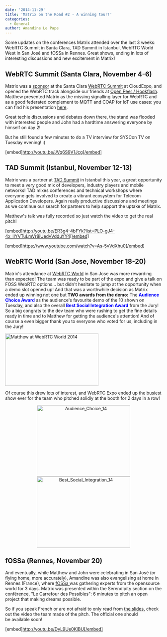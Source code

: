 ```yaml
---
date: '2014-11-29'
title: 'Matrix on the Road #2 - A winning tour!'
categories:
  - General
author: Amandine Le Pape
---
```


Some updates on the conferences Matrix attended over the last 3 weeks: WebRTC Summit in Santa Clara, TAD Summit in Istanbul, WebRTC World West in San José and fOSSa in Rennes. Great shows, ending in lots of interesting discussions and new excitement in Matrix!
<h2>WebRTC Summit (Santa Clara, November 4-6)</h2>
Matrix was a <a href="http://cloudcomputing.sys-con.com/node/3242708">sponsor</a> at the Santa Clara <a href="http://webrtcsummit.net/">WebRTC Summit</a> at CloudExpo, and opened the WebRTC track alongside our friends at <a href="http://www.openpeer.org">Open Peer / Hookflash</a>. Matthew presented Matrix as the missing signalling layer for WebRTC and as a good federated complement to MQTT and COAP for IoT use cases: you can find his presentation <a href="http://matrix.org/blog/wp-content/uploads/2014/11/2014-11-03-Matrix_Missing-Link_IOT.pdf">here</a>.

Great techie discussions and debates down there, the stand was flooded with interested people and John had a hardtime answering everyone by himself on day 2!

But he still found a few minutes to do a TV interview for SYSCon TV on Tuesday evening! :)

[embed]http://youtu.be/JVq6S9V1Jcg[/embed]
<h2>TAD Summit (Istanbul, November 12-13)</h2>
Matrix was a partner at <a href="http://tadsummit.com/2014/">TAD Summit</a> in Istanbul this year, a great opportunity to meet a very good mix of developers, industry players and mobile networks! TAD mixes conferences and technical workshops where everyone gets involved to create a vibrant ecosystem for Telecom Application Developers. Again really productive discussions and meetings as we continue our search for partners to help support the uptake of Matrix.

Matthew's talk was fully recorded so just watch the video to get the real pitch!

[embed]http://youtu.be/ER3g4-4bFYk?list=PLO-gJ4-4x_IIYVTuLmVr8iUedvVdduYY4[/embed]

[embed]https://www.youtube.com/watch?v=As-5vVdXhu0[/embed]
<h2>WebRTC World (San Jose, November 18-20)</h2>
Matrix's attendance at <a href="http://www.webrtcworld.com/conference/west/default.aspx">WebRTC World</a> in San Jose was more rewarding than expected! The team was ready to be part of the expo and give a talk on FOSS WebRTC options... but didn't hesitate to jump at the opportunity when a demo slot opened up! And that was a worthwhile decision as Matrix ended up winning not one but<strong> TWO awards from the demo:</strong> The <span style="color: #0000ff;"><strong>Audience Choice Award</strong></span> as the audience's favourite demo of the 10 shown on Tuesday, and also the overall <span style="color: #0000ff;"><strong>Best Social Integration Award</strong> </span>from the Jury! So a big congrats to the dev team who were rushing to get the fine details ready in time and to Matthew for getting the audience's attention! And of course a even bigger thank you to everyone who voted for us, including in the Jury!

<a href="http://matrix.org/blog/wp-content/uploads/2014/11/sj.jpg"><img class="aligncenter size-medium wp-image-239" src="http://matrix.org/blog/wp-content/uploads/2014/11/sj-300x168.jpg" alt="Matthew at WebRTC World 2014" width="300" height="168" /></a>

Of course this drew lots of interest, and WebRTC Expo ended up the busiest show ever for the team who pitched solidly at the booth for 2 days in a row!
<div style="text-align: center;"><a href="http://matrix.org/blog/wp-content/uploads/2014/11/Audience_Choice_14.png"><img class="size-full wp-image-240" style="box-shadow: none ! important;" src="http://matrix.org/blog/wp-content/uploads/2014/11/Audience_Choice_14.png" alt="Audience_Choice_14" width="300" height="229" /></a> <a href="http://matrix.org/blog/wp-content/uploads/2014/11/Best_Social_Integration_14.png"><img class="size-medium wp-image-241" style="box-shadow: none ! important;" src="http://matrix.org/blog/wp-content/uploads/2014/11/Best_Social_Integration_14.png" alt="Best_Social_Integration_14" width="300" height="229" /></a></div>
<h2>fOSSa (Rennes, November 20)</h2>
And eventually, while Matthew and John were celebrating in San José (or flying home, more accurately), Amandine was also evangelising at home in Rennes (France), where <a href="https://fossa.inria.fr/">fOSSa </a>was gathering experts from the opensource world for 3 days. Matrix was presented within the Serendipity section on the conférence, "Le Carrefour des Possibles": 6 minutes to pitch an open project that making dreams possible.

So if you speak French or are not afraid to only read from <a href="http://matrix.org/blog/wp-content/uploads/2014/11/2014-11-17.2-Matrix.pdf">the slides</a>, check out the video the team made of the pitch. The official one should be available soon!

[embed]http://youtu.be/DyL9Ue0KlBU[/embed]